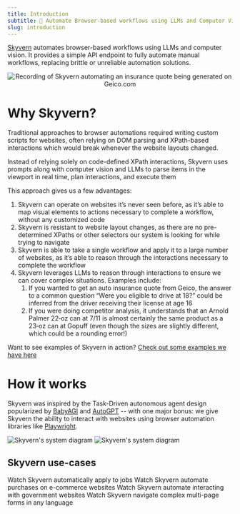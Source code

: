 ```yaml
---
title: Introduction
subtitle: 🐉 Automate Browser-based workflows using LLMs and Computer Vision 🐉
slug: introduction
---
```



[Skyvern](https://www.skyvern.com) automates browser-based workflows using LLMs and computer vision. It provides a simple API endpoint to fully automate manual workflows, replacing brittle or unreliable automation solutions. 
<p align="center">
  <img src="./images/geico_shu_recording_cropped.gif" alt="Recording of Skyvern automating an insurance quote being generated on Geico.com" />
</p>

# Why Skyvern?

Traditional approaches to browser automations required writing custom scripts for websites, often relying on DOM parsing and XPath-based interactions which would break whenever the website layouts changed.

Instead of relying solely on code-defined XPath interactions, Skyvern uses prompts along with computer vision and LLMs to parse items in the viewport in real time, plan interactions, and execute them

This approach gives us a few advantages:

1. Skyvern can operate on websites it’s never seen before, as it’s able to map visual elements to actions necessary to complete a workflow, without any customized code
1. Skyvern is resistant to website layout changes, as there are no pre-determined XPaths or other selectors our system is looking for while trying to navigate
1. Skyvern is able to take a single workflow and apply it to a large number of websites, as it’s able to reason through the interactions necessary to complete the workflow
1. Skyvern leverages LLMs to reason through interactions to ensure we can cover complex situations. Examples include:
    1. If you wanted to get an auto insurance quote from Geico, the answer to a common question “Were you eligible to drive at 18?” could be inferred from the driver receiving their license at age 16
    1. If you were doing competitor analysis, it understands that an Arnold Palmer 22‑oz can at 7/11 is almost certainly the same product as a 23‑oz can at Gopuff (even though the sizes are slightly different, which could be a rounding error!)

Want to see examples of Skyvern in action? [Check out some examples we have here](/getting-started/skyvern-in-action)

# How it works
Skyvern was inspired by the Task-Driven autonomous agent design popularized by [BabyAGI](https://github.com/yoheinakajima/babyagi) and [AutoGPT](https://github.com/Significant-Gravitas/AutoGPT) -- with one major bonus: we give Skyvern the ability to interact with websites using browser automation libraries like [Playwright](https://playwright.dev/).

<picture>
  <img className="hidden dark:block" src="./images/skyvern-system-diagram-dark.png" alt="Skyvern's system diagram"/>
  <img className="block dark:hidden" src="./images/skyvern-system-diagram-light.png" alt="Skyvern's system diagram" />
</picture>


## Skyvern use-cases

<CardGroup cols={2}>
  <Card
    title="Automatically apply to jobs"
    icon="magnifying-glass"
    href="/getting-started/skyvern-in-action#automatically-apply-to-jobs-on-sites-like-lever-co"
  >
    Watch Skyvern automatically apply to jobs
  </Card>
  <Card
    title="Automate e-commerce transactions"
    icon="cart-shopping"
    href="/getting-started/skyvern-in-action#automate-transactions-on-e-commerce-websites"
  >
    Watch Skyvern automate purchases on e-commerce websites
  </Card>
  <Card
    title="Interact with government websites"
    icon="landmark-dome"
    href="/getting-started/skyvern-in-action#navigating-to-government-websites-to-register-accounts-or-fill-out-forms"
  >
    Watch Skyvern automate interacting with government websites
  </Card>
  <Card
    title="Generate insurance quotes"
    icon="clipboard"
    href="/getting-started/skyvern-in-action#retrieving-insurance-quotes-from-insurance-providers-in-any-language"
  >
    Watch Skyvern navigate complex multi-page forms in any language
  </Card>
</CardGroup>
